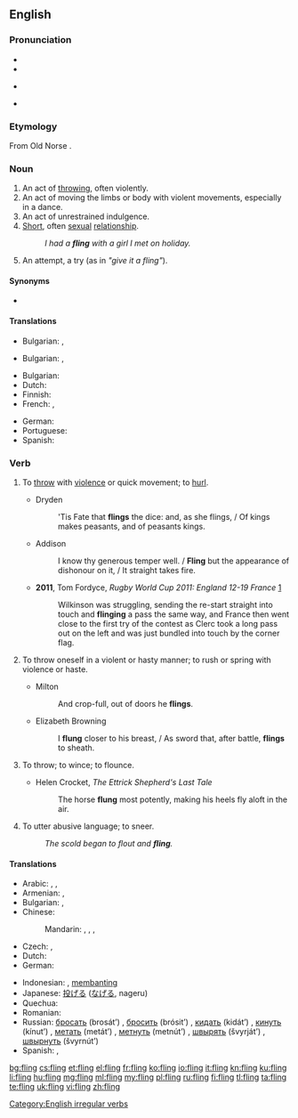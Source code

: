 ==English==

===Pronunciation===
* {{IPA|/ˈflɪŋ/}}
* {{audio|en-us-fling.ogg|Audio (US)}}
* {{a|US|also}} {{IPA|/ˈfliːŋ/}}
* {{rhymes|ɪŋ}}

===Etymology===
From Old Norse {{term/t|non|flengja}}.

===Noun===
{{en-noun}}

# An act of [[throw]]ing, often violently.
# An act of moving the limbs or body with violent movements, especially in a dance.
# An act of unrestrained indulgence.
# [[short|Short]], often [[sexual]] [[relationship]].
#: ''I had a '''fling''' with a girl I met on holiday.''
# {{context|figuratively|lang=en}} An attempt, a try (as in ''"give it a fling"'').

====Synonyms====
* {{l|en|hookup}}

====Translations====
{{trans-top|An act of [[throw]]ing}}
* Bulgarian: {{t+|bg|хвърляне|n}}, {{t+|bg|мятане|n}}
{{trans-mid}}
{{trans-bottom}}

{{trans-top|An act of unrestrained indulgence.}}
* Bulgarian: {{t+|bg|веселие|n}}, {{t+|bg|развлечение|n}}
{{trans-mid}}
{{trans-bottom}}

{{trans-top|short sexual relationship}}
* Bulgarian: {{t+|bg|флирт|m|sc=Cyrl}}
* Dutch: {{t|nl|slippertje|n}}
* Finnish: {{t+|fi|säätö}}
* French: {{t+|fr|aventure|f}}, {{t+|fr|passade|f}}
{{trans-mid}}
* German: {{t+|de|Affäre|f}}
* Portuguese: {{t+|pt|caso|m}}
* Spanish: {{t+|es|aventura|f}}
{{trans-bottom}}

===Verb===
{{en-verb|flings|flinging|flung}}

# {{context|transitive|lang=en}} To [[throw]] with [[violence]] or quick movement; to [[hurl]].
#* Dryden
#*: 'Tis Fate that '''flings''' the dice: and, as she flings, / Of kings makes peasants, and of peasants kings.
#* Addison
#*: I know thy generous temper well. / '''Fling''' but the appearance of dishonour on it, / It straight takes fire.
#* '''2011''', Tom Fordyce, ''Rugby World Cup 2011: England 12-19 France'' [http://news.bbc.co.uk/sport1/hi/rugby_union/15210221.stm]
#*: Wilkinson was struggling, sending the re-start straight into touch and '''flinging''' a pass the same way, and France then went close to the first try of the contest as Clerc took a long pass out on the left and was just bundled into touch by the corner flag.
# {{context|intransitive|archaic|lang=en}} To throw oneself in a violent or hasty manner; to rush or spring with violence or haste.
#* Milton
#*: And crop-full, out of doors he '''flings'''.
#* Elizabeth Browning
#*: I '''flung''' closer to his breast, / As sword that, after battle, '''flings''' to sheath.
# {{context|intransitive|archaic|lang=en}} To throw; to wince; to flounce.
#* Helen Crocket, ''The Ettrick Shepherd's Last Tale''
#*: The horse '''flung''' most potently, making his heels fly aloft in the air.
# {{context|intransitive|archaic|lang=en}} To utter abusive language; to sneer.
#: ''The scold began to flout and '''fling'''.''

====Translations====
{{trans-top|to fling}}
* Arabic: {{t+|ar|صب|tr=Sabba}}, {{t|ar|رمى|tr=rammaa}}, {{t+|ar|اندفع|tr=indafa`a}}
* Armenian: {{t|hy|նետել|tr=netel}}, {{t|hy|գցել|tr=gc’el}}
* Bulgarian: {{t+|bg|хвърлям|sc=Cyrl}}, {{t+|bg|запращам|sc=Cyrl}}
* Chinese:
*: Mandarin: {{zh-tsp|拋|抛|pāo}}, {{t+|cmn|投|tr=tóu|sc=Hani}}, {{zh-tsp|鑄|铸|zhù}}, {{t+|cmn|扔|tr=rēng|sc=Hani}}
* Czech: {{t|cs|mrštit}}, {{t+|cs|hodit}}
* Dutch: {{t+|nl|smijten}}
* German: {{t+|de|schleudern}}
{{trans-mid}}
* Indonesian: {{t|id|banting}}, [[banting|membanting]]
* Japanese: [[投げる]] ([[なげる]], nageru)
* Quechua: {{t|qu|chuqay}}
* Romanian: {{t+|ro|arunca}}
* Russian: [[бросать]] (brosát’) {{impf}}, [[бросить]] (brósit’) {{pf.}}, [[кидать]] (kidát’) {{impf}}, [[кинуть]] (kínut’) {{pf.}}, [[метать]] (metát’) {{impf}}, [[метнуть]] (metnút’) {{pf.}}, [[швырять]] (švyrját’) {{impf}}, [[швырнуть]] (švyrnút’) {{pf.}}
* Spanish: {{t+|es|aventar}}, {{t+|es|lanzar}}
{{trans-bottom}}

[[Category:English irregular verbs]]

[[bg:fling]]
[[cs:fling]]
[[et:fling]]
[[el:fling]]
[[fr:fling]]
[[ko:fling]]
[[io:fling]]
[[it:fling]]
[[kn:fling]]
[[ku:fling]]
[[li:fling]]
[[hu:fling]]
[[mg:fling]]
[[ml:fling]]
[[my:fling]]
[[pl:fling]]
[[ru:fling]]
[[fi:fling]]
[[tl:fling]]
[[ta:fling]]
[[te:fling]]
[[uk:fling]]
[[vi:fling]]
[[zh:fling]]